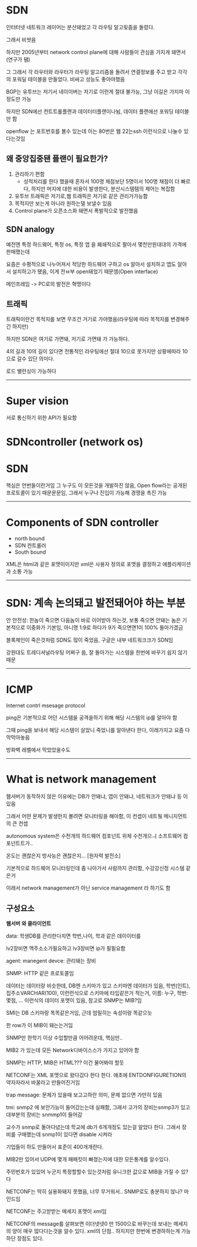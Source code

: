 # SDN
인터터넷 네트워크 레이어는 분산돼었고 각 라우팅 알고맂즘을 돌렸다.

그래서 비쌋음

하지만 2005년부터 network control plane에 대해 사람들이 관심을 가지게 돼면서(연구가 됌)

그
그래서 각 라우터와 라우터가 라우팅 알고리즘을 돌려서 연결정보를 주고 받고 각각의 포워딜 테이블을 만들었다. 비싸고 성능도 좋아야했음

BGP는 유투브는 저기서 네이이버는 저기로 이런게 절대 불가능, 그냥 이길은 가지마 이정도만 가능

하지만 SDN에선 컨트트롤플랜과 데이터터플랜이나뉨, 데이터 플랜에선 포워딩 테이블만 함

openflow 는 포트번호를 볼수 있는데 이는 80번은 웹 22는ssh 이런식으로 나눌수 있다는것임

## 왜 중앙집중됀 플랜이 필요한가?
1. 관리하기 편함
    * 성적처리를 한다 했을때 혼자서 100명 체점보단 5명이서 100명 채점이 더 빠르다, 하지만 머지에 대한 비용이 발생한다, 분산시스템템의 제어는 복잡함
2. 유투브 트래픽은 저기로,웹 트래픽은 저기로 같은 관리가가능함
3. 목적지만 보는게 아니라 원하는델 보낼수 있음
4. Control plane가 오픈소스화 돼면서 폭발적으로 발전했음

## SDN analogy
예전엔 특정 하드웨어, 특정 os, 특정 앱 을 폐쇄적으로 팔아서 몇천만원대대의 가격에 판매했는데

요즘은 수평적으로 나누어져서 적당한 하드웨어 구하고 os 알아서 설치하고 앱도 알아서 설치하고가 됐음, 이게 전ㅂ부 open돼었기 때문엠(Open interface)

메인프레임 -> PC로의 발전은 혁명이다

## 트래픽
트래픽이란건 목적지를 보면 무조건 거기로 가야했음(라우팅에 따라 목적지를 변경해주긴 하지만)

하지만 SDN은 여기로 가면돼, 저기로 가면돼 가 가능하다.

4의 길과 10의 길이 있다면 전통적인 라우팅에선 절대 10으로 못가지만 상황에따라 10으로 갈수 있단 의미다.

로드 밸런싱이 가능하다


***
# Super vision
서로 통신하기 위한 API가 필요함


# SDNcontroller (network os)


# SDN
핵심은 언번들이란거임 그 누구도 이 모든것을 개발하진 않음, Open flow라는 공개된 프로토콜이 있기 때문문문임, 그래서 누구나 진입이 가능해 경쟁을 촉진 가능

***

# Components of SDN controller
* north bound
* SDN 컨트롤러
* South bound

XML은 html과 같은 포맷이이지만 xml은 사용자 정의로 포맷을 결정하고 애플리케이션과 소통 가능

***
# SDN: 계속 논의돼고 발전돼어야 하는 부분
안
안전성: 한놈이 죽으면 다음놈이 바로 이어받아 하는것, 보통 죽으면 안돼는 놈은 기본적으로 이중화가 기본임, 아니명 1:9로 하다가 9가 죽으면면1이 100% 돌아가겠금

블록체인이 죽은것처럼 SDN도 많이 죽었음, 구글은 내부 네트워크크가 SDN임

강원대도 트레디셔널라우팅 어쩌구 씀, 잘 돌아가는 시스템을 한번에 바꾸기 쉽지 않기 때문

***

# ICMP
Internet contrl msesage protocol

ping은 기본적으로 어던 시스템을 공격을하기 위해 해당 시스템의 ip를 알아야 함

그때 ping을 보내서 해당 시스템이 살았니 죽었니를 알아낸다 한다, 이래가지고 요즘 다 막막아놓음

방화벽 레벨에서 막았았을수도


***

# What is network management
웹서버가 동작하지 않은 이유에는 DB가 안돼냐, 앱이 안돼냐, 네트워크가 안돼냐 등 이 있음

그래서 어떤 문제가 발생한지 볼려면 모니터링을 해야함, 이 컨셉이 네트웤 메니지먼트의 큰 컨셉

autonomous system은 수천개의 하드웨어 컴포넌트 위체 수천개으ㅢ 소프트웨어 컴포넌트트가..

온도는 괜찮은지 방사능은 괜찮은지... [원자력 발전소]

기본적으로 하드웨어 모니터링인데 좀 나아가서 사람까지 관리함, 수강강신청 시스템 같은거

이래서 network management가 아닌 service management 라 하기도 함


## 구성요소
**웹서버 와 클라이언트**

data: 학생DB를 관리한다치면 학번,나이, 학과 같은 데이이터를 

lv2장비면 맥주소소가필요하고 lv3장비면 ip가 필필요함

agent: manegent devce: 관리돼는 장비

SNMP: HTTP 같은 프로토콜임

데이터는 데이터랑 비슷한데, DB엔 스키마가 있고 스키마엔 데이터가 있음, 학번(인트), 집주소VARCHAR(100), 이런런식으로 스키마에 타입같은거 적는거, 이름: 누구, 학번: 몇점, ... 이런식의 데이터 포맷이 있음, 참고로 SNMP는 MIB?임

SMI는 DB 스키마랑 똑똑같은거임, 근데 엄밀히는 속성이랑 똑같으늣

한 row가 이 MIB이 돼는는거임

SNMP만 한학기 이상 수업할만큼 어어려운데, 핵심만..

MIB2 가 있는데 모든 Network디바이스스가 가지고 있어야 함

SNMP는 HTTP, MIB은 HTML??? 이건 물어봐야 할듯

NETCONF는 XML 포맷으로 왔다갔다 한다 한다. 애초에 ENTDONFIGURETION의 약자자라서 바꿀라고 만들어진거임

trap message: 문제가 있을때 보고고하란 의미, 문제 없으면 가만히 있음

tmi: snmp2 에 보안기능이 들어갔는는데 실패함, 그래서 고가의 장비는snmp3가 있고대부분의 장비는 snmmp1이 들어감

교수가 snmp로 돌아다녔는데 학교에 db가 6개개정도 있는걸 알았다 한다. 그래서 장비를 구매했는데 snmp1이 있다면  disable 시켜라

기업들이 하도 만들어서 표준이 400개개란다.

MIB2만 있어서 UDP에 몇개 패패킷이 빠졌는지에 대한 모든통계를 알수있다.

주민번호가 있있어 누군지 특정할할수 있는것처럼 유니크한 값으로 MIB을 가질 수 있?다

NETCONF는 딱히 실용화돼지 못했음, 너무 무거워서.. SNMP로도 충분하지 않나? 마인드임

NETCONF는 주고받받는 메세지 포맷이 xml임

NETCONF의 message를 살펴보면 이더넷넷0 만 1500으로 바꾸는데 보내는 메세지의 양이 매우 많다다는것을 알수 있다. xml의 단점.. 하지지만 한번에 변경하하는게 가능하단 장점도 있다.






